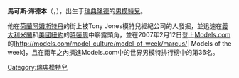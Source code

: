 {{BLP unsourced|time=2021-01-27T11:36:59+00:00}}
{{Infobox model
| 姓名 = 马可斯·海德本
| 图片 = 
| 別名 = 馬可
| 外文名 = Marcus Hedbrandh
| 外文 = sv
| 民族 = 87.5%瑞典人、12.5%丹麥人
| 出生日期 = {{bda|1985|10|23}}
| 出生地點 = [[瑞典|瑞典]][[斯科訥省|斯科訥省]][[隆德|隆德]]
| 經紀公司 = [[阿姆斯特丹|阿姆斯特丹]]: [http://www.tonyjonesmodelmanagement.com/ Tony Jones] <br />[[紐約|紐約]]: [http://www.vnymodelmanagement.com/ VNY] <br />[[米蘭|米蘭]]: [http://www.elitemodel.it/details.asp?nav=1&modelid=100735&sexid=1&lang=E&show= elite Milano] <br />[[巴黎|巴黎]]: [http://www.successmodels.com/index2.php Success] <br />[[倫敦|倫敦]]: [http://www.fmmodelagency.com/details.asp?sexid=1&areaID=&new=&subid=3400&curpage= FM] <br />[[漢堡|漢堡]]: [http://www.megamodelagency.com/men/Marcus-Hedbrandh/ Mega] <br />[[巴塞隆納|巴塞隆納]]: [http://www.viewmanagement.com/show_portfolio.html?ModelID=1270&cat_start=1&fChar=A View]
| 身高 = {{Height|ft=6}}
| 三围 = 29 - 36 - <font color=#C0C0C0>—</font> 英寸 <br>76 - 93 - <font color=#C0C0C0>—</font> 厘米
| 鞋码 = 9 (US) / 43 (EU)
}}
'''馬可斯·海德本'''（{{lang-sv|Marcus Hedbrandh}}，{{bd|1985年|10月23日|||Hedbrandh}}），出生于[[瑞典|瑞典]][[隆德|隆德]]的[[男模|男模特兒]]。

他在[[荷蘭|荷蘭]][[阿姆斯特丹|阿姆斯特丹]]的街上被Tony Jones模特兒經紀公司的人發掘，並迅速在[[義大利|義大利]][[米蘭|米蘭]]和[[美國|美國]][[紐約|紐約]]的[[時裝周|時裝周]]中嶄露頭角，並在2007年2月12日登上[[Models.com|Models.com]]的[http://models.com/model_culture/model_of_week/marcus/| Models of the week]，且在兩年之內擠進Models.com中的世界男模特排行榜中的第36名。

{{DEFAULTSORT:Hedbrandh, Marcus}}
{{Sweden-bio-stub}}
[[Category:瑞典模特兒|Category:瑞典模特兒]]